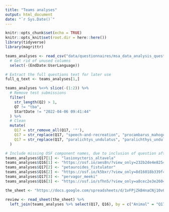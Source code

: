 ```yaml
---
title: "Teams analyses"
output: html_document
date: "`r Sys.Date()`"
---
```


```r
knitr::opts_chunk$set(echo = TRUE)
knitr::opts_knit$set(root.dir = here::here())
library(tidyverse)
library(magrittr)
```

```r
teams_analyses <- read_csv("data/questionnaires/msa_data_analysis_questionnaire_April 17, 2022_06.35.csv") %>%
  # Get rid of unused columns
  select(-(EndDate:UserLanguage))

# Extract the full questions text for later use
full_q_text <- teams_analyses[1,]

teams_analyses %<>% slice(-(1:2)) %>%
  # Remove test submissions
  filter(
    str_length(Q2) > 1,
    Q7 != "tba",
    StartDate != "2022-04-06 09:41:44"
  ) %>%
  # Clean
  mutate(
    Q17 = str_remove_all(Q17, '"'),
    Q17 = str_replace(Q17, "speech-and-recreation", "procambarus_mahogoni"),
    Q17 = str_replace(Q17, "paralichtys_undulatus", "paralichthys_undulatus")
  )

# Include missing OSF component names, due to inclusion of question after a few first submissions.
teams_analyses$Q17[1] <- "lasionycteris_altavela"
teams_analyses$Q16[1] <- "https://osf.io/aes8n/?view_only=232b2de4e8254af5832d63baa2a9450a"
teams_analyses$Q17[2] <- "petauroides_fistulator"
teams_analyses$Q16[2] <- "https://osf.io/k5bxr/?view_only=8d16018b339f4db58584bec4a89ccd0e"
teams_analyses$Q17[3] <- "pervagor_meeki"
teams_analyses$Q16[3] <- "https://osf.io/sfhn5/?view_only=a8cec2e3e26043f2ab0218c7a02694f2"
```

```r
the_sheet <- "https://docs.google.com/spreadsheets/d/1vFPjZkB4naCNj10v0BuEWQDvo34okmcN1Mv7VkZL9po/edit#gid=0"

review <- read_sheet(the_sheet) %>%
  left_join(teams_analyses %>% select(Q17, Q16), by = c("Animal" = "Q17"))
```


